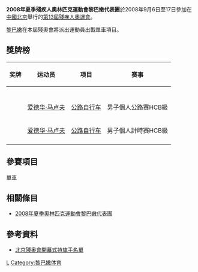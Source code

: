 {{Infobox Country Paralympics
|NPC= LIB
|games= 2008年夏季
|competitors=
|sports=
|flagbearer=
|gold=5
|silver=3
|bronze=4
|total=12
|rank=24
}}

'''2008年夏季殘疾人奧林匹克運動會黎巴嫩代表團'''於2008年9月6日至17日參加在[[中國北京|中國北京]]舉行的[[2008年夏季殘奧會|第13屆殘疾人奧運會]]。

[[黎巴嫩|黎巴嫩]]在本屆殘奧會將派出運動員出戰單車項目。

== 獎牌榜 ==
{| class="wikitable sortable" style="font-size:88%"
|-bgcolor=#efefef
! 奖牌
! 运动员
! 项目
! 赛事
|-
|-

|-
|-

|-
| {{bronze medal}} || [[爱德华·马卢夫|爱德华·马卢夫]] || [[2008年夏季殘奧會自行车比賽|公路自行车]] || 男子個人公路赛HCB級
|-
| {{bronze medal}} || [[爱德华·马卢夫|爱德华·马卢夫]] || [[2008年夏季殘奧會自行车比賽|公路自行车]] || 男子個人計時赛HCB級
|-

|}

== 參賽項目 ==
單車

== 相關條目 ==
*[[2008年夏季奧林匹克運動會黎巴嫩代表團|2008年夏季奧林匹克運動會黎巴嫩代表團]]

== 參考資料 ==
*[https://web.archive.org/web/20080909184931/http://www.paralympic.org/release/Main_Sections_Menu/News/Press_Releases/Flagbearers_List_Opening_Ceremony_Final_5_Sept1.pdf 北京殘奥會開幕式持旗手名單]

{{2008年夏季殘疾人奧林匹克運動會代表團}}

[[Category:2008年夏季殘疾人奧林匹克運動會代表團|L]]
[[Category:黎巴嫩体育|Category:黎巴嫩体育]]